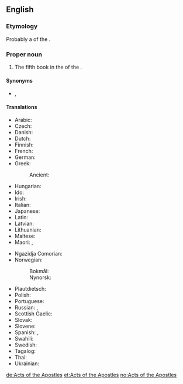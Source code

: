 ==English==
{{book of the Bible|Acts of the Apostles}}

===Etymology===
Probably a {{l|en|calque}} of the {{etyl|la|en}} {{m|la|Āctūs Apostolōrum}}.

===Proper noun===
{{en-proper noun}}

# {{lb|en|biblical}} The fifth book in the {{l|en|New Testament}} of the {{l|en|Bible}}.

====Synonyms====
* {{l|en|Acts}}, {{l|en|Book of Acts}}

====Translations====
{{trans-top|fifth book of the New Testament}}
* Arabic: {{t|ar|أَعْمَال الرُّسُل|p}}
* Czech: {{t|cs|Skutky Apoštolů|m-p}}
* Danish: {{t|da|Apostlenes Gerninger|p}}
* Dutch: {{t|nl|Handelingen}}
* Finnish: {{t+|fi|Apostolien teot}}
* French: {{t|fr|Actes des Apôtres|f-p}}
* German: {{t+|de|Apostelgeschichte|f}}
* Greek: {{t|el|Πράξεις των Αποστόλων|f-p}}
*: Ancient: {{t|grc|Πρᾱ́ξεις τῶν Ἀποστόλων|f-p}}
* Hungarian: {{t|hu|Az apostolok cselekedetei}}
* Ido: {{t+|io|Agi dil Apostoli|m-p}}
* Irish: {{t|ga|Gníomhartha na nAspal|m-p}}
* Italian: {{t+|it|Atti degli Apostoli|m-p}}
* Japanese: {{t|ja|使徒行伝|tr=shitogyōden}}
* Latin: {{t+|la|Āctūs Apostolōrum|m-p}}
* Latvian: {{t+|lv|Apustuļu darbi|m-p}}
* Lithuanian: {{t+|lt|Apaštalų darbai|m-p}}
* Maltese: {{t|mt|Atti ta' l-Appostli|alt=L-Atti ta' l-Appostli}}
* Maori: {{t|mi|Ngā Mahi}}, {{t|mi|Ngā Mahi a ngā Āpotoro}}
{{trans-mid}}
* Ngazidja Comorian: {{t|zdj|Zitrenɗwa|c8}}
* Norwegian:
*: Bokmål: {{t+|nb|Apostlenes gjerninger}}
*: Nynorsk: {{t|nn|Apostelgjerningane}}
* Plautdietsch: {{t|pdt|Aposteljeschicht|f}}
* Polish: {{t|pl|Dzieje Apostolskie|p}}
* Portuguese: {{t+|pt|Atos dos Apóstolos|p}}
* Russian: {{t|ru|Дея́ния святы́х апо́столов|n-p}}, {{t|ru|Дея́ния апо́столов|n-p}}
* Scottish Gaelic: {{t|gd|Leabhar Ghnìomharan nan Abstol|m}}
* Slovak: {{t|sk|Skutky apoštolov|m-p}}
* Slovene: {{t+|sl|Apostolska dela|m-p}}
* Spanish: {{t|es|Hechos|m-p}}, {{t+|es|Actos de los Apóstoles|m-p}}
* Swahili: {{t|sw|Matendo ya Mitume|c6}}
* Swedish: {{t+|sv|Apostlagärningarna}}
* Tagalog: {{t|tl|Mga Gawa ng mga Apostol}}
* Thai: {{t|th|กิจการของอัครทูต|tr=gìt-jà-gaan-kɔ̌ɔng-àk-krá-tûut|sc=Thai}}
* Ukrainian: {{t+|uk|Дії|tr=Diyi|sc=Cyrl}}
{{trans-bottom}}

[[de:Acts of the Apostles]]
[[et:Acts of the Apostles]]
[[no:Acts of the Apostles]]